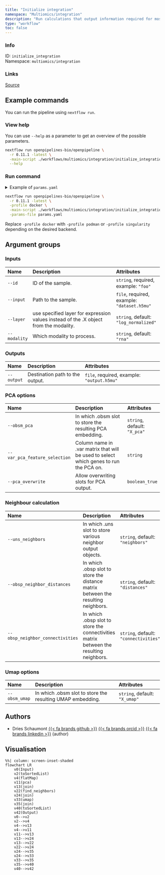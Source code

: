 ```yaml
---
title: "Initialize integration"
namespace: "Multiomics/integration"
description: "Run calculations that output information required for most integration methods: PCA, nearest neighbour and UMAP."
type: "workflow"
toc: false
---
```


::: {.column-margin}

### Info

ID: `initialize_integration`  
Namespace: `multiomics/integration`

### Links
[Source](https://github.com/openpipelines-bio/openpipeline/blob/0.11.1/./workflows/multiomics/integration/initialize_integration){.btn-action .btn-sm .btn-info .btn role="button"}

:::



## Example commands

You can run the pipeline using `nextflow run`.

### View help

You can use `--help` as a parameter to get an overview of the possible parameters.

```bash
nextflow run openpipelines-bio/openpipeline \
  -r 0.11.1 -latest \
  -main-script ./workflows/multiomics/integration/initialize_integration/main.nf \
  --help
```

### Run command

<details>
<summary>Example of `params.yaml`</summary>
```yaml
# Inputs
id: # please fill in - example: "foo"
input: # please fill in - example: "dataset.h5mu"
layer: "log_normalized"
modality: "rna"

# Outputs
# output: "$id.$key.output.h5mu"

# PCA options
obsm_pca: "X_pca"
# var_pca_feature_selection: "foo"
pca_overwrite: false

# Neighbour calculation
uns_neighbors: "neighbors"
obsp_neighbor_distances: "distances"
obsp_neighbor_connectivities: "connectivities"

# Umap options
obsm_umap: "X_umap"

# Nextflow input-output arguments
publish_dir: # please fill in - example: "output/"
# param_list: "my_params.yaml"
```
</details>

```bash
nextflow run openpipelines-bio/openpipeline \
  -r 0.11.1 -latest \
  -profile docker \
  -main-script ./workflows/multiomics/integration/initialize_integration/main.nf \
  -params-file params.yaml
```

:::{.callout-note}
Replace `-profile docker` with `-profile podman` or `-profile singularity` depending on the desired backend.
:::

## Argument groups

### Inputs

|Name         |Description                                                                           |Attributes                                  |
|:------------|:-------------------------------------------------------------------------------------|:-------------------------------------------|
|`--id`       |ID of the sample.                                                                     |`string`, required, example: `"foo"`        |
|`--input`    |Path to the sample.                                                                   |`file`, required, example: `"dataset.h5mu"` |
|`--layer`    |use specified layer for expression values instead of the .X object from the modality. |`string`, default: `"log_normalized"`       |
|`--modality` |Which modality to process.                                                            |`string`, default: `"rna"`                  |


### Outputs

|Name       |Description                     |Attributes                                 |
|:----------|:-------------------------------|:------------------------------------------|
|`--output` |Destination path to the output. |`file`, required, example: `"output.h5mu"` |


### PCA options

|Name                          |Description                                                                           |Attributes                   |
|:-----------------------------|:-------------------------------------------------------------------------------------|:----------------------------|
|`--obsm_pca`                  |In which .obsm slot to store the resulting PCA embedding.                             |`string`, default: `"X_pca"` |
|`--var_pca_feature_selection` |Column name in .var matrix that will be used to select which genes to run the PCA on. |`string`                     |
|`--pca_overwrite`             |Allow overwriting slots for PCA output.                                               |`boolean_true`               |


### Neighbour calculation

|Name                             |Description                                                                             |Attributes                            |
|:--------------------------------|:---------------------------------------------------------------------------------------|:-------------------------------------|
|`--uns_neighbors`                |In which .uns slot to store various neighbor output objects.                            |`string`, default: `"neighbors"`      |
|`--obsp_neighbor_distances`      |In which .obsp slot to store the distance matrix between the resulting neighbors.       |`string`, default: `"distances"`      |
|`--obsp_neighbor_connectivities` |In which .obsp slot to store the connectivities matrix between the resulting neighbors. |`string`, default: `"connectivities"` |


### Umap options

|Name          |Description                                                |Attributes                    |
|:-------------|:----------------------------------------------------------|:-----------------------------|
|`--obsm_umap` |In which .obsm slot to store the resulting UMAP embedding. |`string`, default: `"X_umap"` |

## Authors


  * Dries Schaumont [{{< fa brands github >}}](https://github.com/DriesSchaumont) [{{< fa brands orcid >}}](https://orcid.org/0000-0002-4389-0440) [{{< fa brands linkedin >}}](https://linkedin.com/in/dries-schaumont) (author)

## Visualisation

```mermaid
%%| column: screen-inset-shaded
flowchart LR
    v0(Input)
    v2(toSortedList)
    v4(flatMap)
    v11(pca)
    v13(join)
    v22(find_neighbors)
    v24(join)
    v33(umap)
    v35(join)
    v40(toSortedList)
    v42(Output)
    v0-->v2
    v2-->v4
    v4-->v13
    v4-->v11
    v11-->v13
    v13-->v24
    v13-->v22
    v22-->v24
    v24-->v35
    v24-->v33
    v33-->v35
    v35-->v40
    v40-->v42

```

